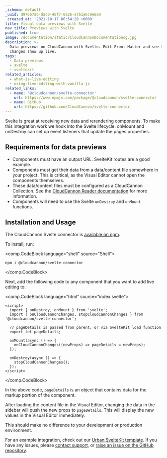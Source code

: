 ```yaml
---
_schema: default
_uuid: d97667ab-dac0-48f7-8a26-a7b1a6c9e6a0
_created_at: '2021-10-17 06:54:28 +0000'
title: Visual data previews with Svelte
nav_title: Previews with Svelte
published: true
image: /documentation/static/CloudCannonDocumentationog.jpg
description: >-
  Data previews on CloudCannon with Svelte. Edit Front Matter and see the
  changes show up live.
tags:
  - Data previews
  - svelte
  - sveltekit
related_articles:
  - what-is-live-editing
  - using-live-editing-with-vanilla-js
related_links:
  - name: '@cloudcannon/svelte-connector'
    url: https://www.npmjs.com/package/@cloudcannon/svelte-connector
  - name: GitHub
    url: https://github.com/CloudCannon/svelte-connector
---
```

Svelte is great at receiving new data and rerendering components. To make this integration work we hook into the Svelte lifecycle. onMount and onDestroy can set up event listeners that update the pages properties.

## Requirements for data previews

* Components must have an output URL. SvelteKit routes are a good example.
* Components must get their data from a data/content file somewhere in your project. This is critical, as the Visual Editor cannot open the components themselves.
* These data/content files must be configured as a CloudCannon Collection. See the [CloudCannon Reader documentation](https://github.com/CloudCannon/reader#readme) for more information.
* Components will need to use the Svelte `onDestroy` and `onMount` functions.

## Installation and Usage

The CloudCannon Svelte connector is [available on npm](https://www.npmjs.com/package/@cloudcannon/svelte-connector).

To install, run:

<comp.CodeBlock language="shell" source="Shell">
```
npm i @cloudcannon/svelte-connector
```
</comp.CodeBlock>

Next, add the following code to any component that you want to add live editing to:

<comp.CodeBlock language="html" source="index.svelte">
```
<script>
  import { onDestroy, onMount } from 'svelte';
  import { onCloudCannonChanges, stopCloudCannonChanges } from '@cloudcannon/svelte-connector';

  // pageDetails is passed from parent, or via SvelteKit load function
  export let pageDetails;

  onMount(async () => {
    onCloudCannonChanges((newProps) => pageDetails = newProps);
  });

  onDestroy(async () => {
    stopCloudCannonChanges();
  });
</script>
```
</comp.CodeBlock>

In the above code, `pageDetails` is an object that contains data for the markup portion of the component.

After loading the content file in the Visual Editor, changing the data in the sidebar will push the new props to `pageDetails`. This will display the new values in the Visual Editor immediately.

This should make no difference to your development or production environment.

For an example integration, check out our [Urban SvelteKit template](/community/themes/urban). If you have any issues, please [contact support](/contact), or [raise an issue on the GitHub repository](https://github.com/CloudCannon/svelte-connector/issues).